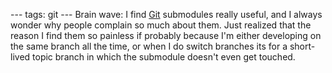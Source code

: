 ---
tags: git
---
Brain wave: I find [[Git]] submodules really useful, and I always wonder why people complain so much about them. Just realized that the reason I find them so painless if probably because I'm either developing on the same branch all the time, or when I do switch branches its for a short-lived topic branch in which the submodule doesn't even get touched.
